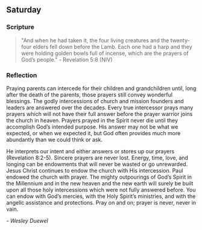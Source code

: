 ## Saturday

### Scripture

> "And when he had taken it, the four living creatures and the twenty-four elders
> fell down before the Lamb. Each one had a harp and they were holding golden
> bowls full of incense, which are the prayers of God’s people." - Revelation 5:8 (NIV)

### Reflection

Praying parents can intercede for their children and grandchildren until, long after the death of the parents, those prayers still convey wonderful blessings. The godly intercessions of church and mission founders and leaders are answered over the decades. Every true intercessor prays many prayers which will not have their full answer before the prayer warrior joins the church in heaven. Prayers prayed in the Spirit never die until they accomplish God’s intended purpose. His answer may not be what we expected, or when we expected it, but God often provides much more abundantly than we could think or ask.

He interprets our intent and either answers or stores up our prayers (Revelation 8:2-5). Sincere prayers are never lost. Energy, time, love, and longing can be endowments that will never be wasted or go unrewarded. Jesus Christ continues to endow the church with His intercession. Paul endowed the church with prayer. The mighty outpourings of God’s Spirit in the Millennium and in the new heaven and the new earth will surely be built upon all those holy intercessions which were not fully answered before. You can endow with God’s mercies, with the Holy Spirit’s ministries, and with the angelic assistance and protections. Pray on and on; prayer is never, never in vain.

_- Wesley Duewel_
